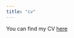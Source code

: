 ```yaml
---
title: "cv"
---
```



You can find my CV [here](https://github.com/sgeorg92/sgeorg92.github.io/Sarah_George_Resume.pdf)
